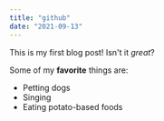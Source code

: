 ```yaml
---
title: "github"
date: "2021-09-13"
---
```


This is my first blog post! Isn't it _great_?

Some of my **favorite** things are:

- Petting dogs
- Singing
- Eating potato-based foods

